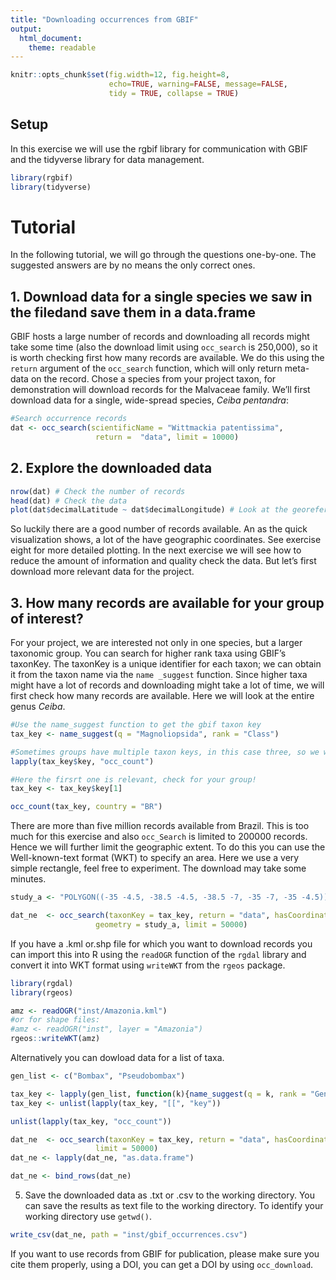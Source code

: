 ```yaml
---
title: "Downloading occurrences from GBIF"
output: 
  html_document:
    theme: readable
---
```


```r
knitr::opts_chunk$set(fig.width=12, fig.height=8, 
                      echo=TRUE, warning=FALSE, message=FALSE,
                      tidy = TRUE, collapse = TRUE)
```

## Setup
In this exercise we will use the rgbif library for communication with GBIF and the tidyverse library for data management.

```r
library(rgbif)
library(tidyverse)
```

# Tutorial
In the following tutorial, we will go through the questions one-by-one. The suggested answers are by no means the only correct ones.

## 1. Download data for a single species we saw in the filedand save them in a data.frame
GBIF hosts a large number of records and downloading all records might take some time (also the download limit using `occ_search` is 250,000), so it is worth checking first how many records are available. We do this using the `return` argument of the `occ_search` function, which will only return meta-data on the record. Chose a species from your project taxon, for demonstration will download records for the Malvaceae family. We'll first download data for a single, wide-spread species, _Ceiba pentandra_:

```r
#Search occurrence records
dat <- occ_search(scientificName = "Wittmackia patentissima", 
                   return =  "data", limit = 10000)
```

## 2. Explore the downloaded data
```r
nrow(dat) # Check the number of records
head(dat) # Check the data
plot(dat$decimalLatitude ~ dat$decimalLongitude) # Look at the georeferenced records
```

So luckily there are a good number of records available. An as the quick visualization shows, a lot of the have geographic coordinates. See exercise eight for more detailed plotting. In the next exercise we will see how to reduce the amount of information and quality check the data. But let’s first download more relevant data for the project.

## 3. How many records are available for your group of interest?
For your project, we are interested not only in one species, but a larger taxonomic group. You can search for higher rank taxa using GBIF's taxonKey. The taxonKey is a unique identifier for each taxon; we can obtain it from the taxon name via the `name _suggest` function. Since higher taxa might have a lot of records and downloading might take a lot of time, we will first check how many records are available. Here we will look at the entire genus *Ceiba*.

```r
#Use the name_suggest function to get the gbif taxon key
tax_key <- name_suggest(q = "Magnoliopsida", rank = "Class")

#Sometimes groups have multiple taxon keys, in this case three, so we will check how many records are available for them
lapply(tax_key$key, "occ_count")

#Here the firsrt one is relevant, check for your group!
tax_key <- tax_key$key[1]
```

```r
occ_count(tax_key, country = "BR")
```

There are more than five million records available from Brazil. This is too much for this exercise and also `occ_Search` is limited to 200000 records. Hence we will further limit the geographic extent. To do this you can use the Well-known-text format (WKT) to specify an area. Here we use a very simple rectangle, feel free to experiment. The download may take some minutes.


<!-- 4. Download all data for your group from Brazil, or if the group is very large from the north east of Brazil. -->
<!-- You can now download the records for Brazyil. SInce we want to work with coordinates, we will only download those records that do have coordinates. -->
<!-- ```{r} -->
<!-- dat  <- occ_search(taxonKey = tax_key, return = "data",  -->
<!--                    country = "BR", hasCoordinate = T, limit = 10000)  -->
<!-- ``` -->

<!-- That leaves us with `r nrow(dat)` records. If you are satisfied for your group you can go to the next step and save the data to the working directory. The limit for record searching using rgbif is 250,000 records, if your group has more records you may limit the geographic area to the north east of Brazil. To do this you can use the Well-known-text format (WKT) to specify an area. Here we use a very simple rectangle, feel free to experiment -->

```r
study_a <- "POLYGON((-35 -4.5, -38.5 -4.5, -38.5 -7, -35 -7, -35 -4.5))"

dat_ne  <- occ_search(taxonKey = tax_key, return = "data", hasCoordinate = T,
                   geometry = study_a, limit = 50000) 
```

If you have a .kml or.shp file for which you want to download records you can import this into R using the `readOGR` function of the `rgdal` library and convert it into WKT format using `writeWKT` from the `rgeos` package.

```r
library(rgdal)
library(rgeos)

amz <- readOGR("inst/Amazonia.kml")
#or for shape files:
#amz <- readOGR("inst", layer = "Amazonia")
rgeos::writeWKT(amz)

```


Alternatively you can dowload data for a list of taxa.

```r
gen_list <- c("Bombax", "Pseudobombax")

tax_key <- lapply(gen_list, function(k){name_suggest(q = k, rank = "Genus")})
tax_key <- unlist(lapply(tax_key, "[[", "key"))

unlist(lapply(tax_key, "occ_count"))

dat_ne  <- occ_search(taxonKey = tax_key, return = "data", hasCoordinate = T,
                   limit = 50000) 
dat_ne <- lapply(dat_ne, "as.data.frame")

dat_ne <- bind_rows(dat_ne)

```


5. Save the downloaded data as .txt or .csv to the working directory.
You can save the results as text file to the working directory. To identify your working directory use `getwd()`.

```r
write_csv(dat_ne, path = "inst/gbif_occurrences.csv")
```

If you want to use records from GBIF for publication, please make sure you cite them properly, using a DOI, you can get a DOI by using `occ_download`.


<!-- ## 3. Download Bombacoideae records on subfamily rank -->
<!-- Unfortunately, downloading by subfamily is not recommendable due to taxonomic issues and because not all records are classified accordingly. Using the species keys from `name_lookup(q = Bombacoideae)` does not yield any records.  We'll therefor use a list of species, to download the records. We'll first get the GBIF taxonKey for all species in the list using the `name _suggest` function. You can either define the list directly in R, or if you want search for many species, you load a list from a text file. As an example, you can use the 'bombacoids_specs_list.txt' file. We are only interested in the actual data (no the meta-data), therefore `return = 'data'` and only those records that have coordinates (`hasCoordinate = T`). -->

<!-- ```{r} -->
<!-- #You can either create the species list in R, or if it is long list, download it from -->

<!-- # splist <- c("Adansonia digitata", "Ceiba pentandra") #for few speceis define in R like this -->

<!-- splist <- read_delim("Example_data/bombacoids_specs_list.txt", delim = "\t")%>% -->
<!-- unlist(use.names = F) -->

<!-- #get taxon keys -->
<!-- keys <- lapply(as.list(splist), function(x) name_suggest(x, rank = "species"))%>% -->
<!--   bind_rows()%>% -->
<!--   filter(canonicalName %in% splist)%>% -->
<!--   dplyr::select(key)%>% -->
<!--   unlist(use.names = F) -->

<!-- #obtain records -->
<!-- bomb.occ <- occ_search(taxonKey = keys, limit=50000, return = 'data', hasCoordinate = T) # remember to change the limit -->
<!-- ``` -->

<!-- 4. Save the downloaded data to the working directory. -->
<!-- The code above gives a list of the same length as the number of keys supplied (three in this case, as _Ceiba pentandra_ has two keys) consisting of data.frames with the occurrence records and large number of additional columns. WE will get rid of unnecessary information in the next exercise. For now we only want to get the data in a single data.frame and write it to the working directory -->

<!-- ```{r} -->
<!-- #sort out species without records -->
<!-- bomb.out <- bomb.occ[sapply(bomb.occ, "length", USE.NAMES = F) != 1]%>% -->
<!--   bind_rows() -->

<!-- write_csv(x = bomb.out, path = "bombacoideae_occurrences_gbif.csv") -->
<!-- ``` -->

